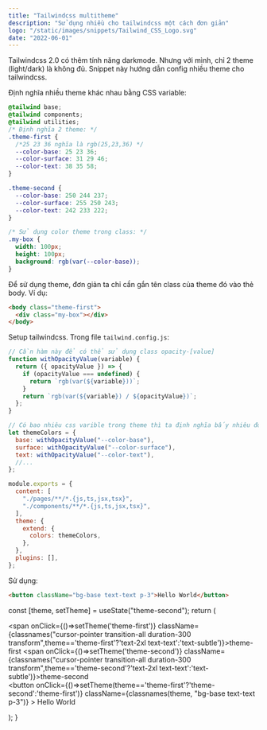 ---
title: "Tailwindcss multitheme"
description: "Sử dụng nhiều cho tailwindcss một cách đơn giản"
logo: "/static/images/snippets/Tailwind_CSS_Logo.svg"
date: "2022-06-01"
---

Tailwindcss 2.0 có thêm tính năng darkmode. Nhưng với mình, chỉ 2 theme (light/dark) là không đủ. Snippet này hướng dẫn config nhiều theme cho tailwindcss.

Định nghĩa nhiều theme khác nhau bằng CSS variable:

```css
@tailwind base;
@tailwind components;
@tailwind utilities;
/* Định nghĩa 2 theme: */
.theme-first {
  /*25 23 36 nghĩa là rgb(25,23,36) */
  --color-base: 25 23 36;
  --color-surface: 31 29 46;
  --color-text: 38 35 58;
}

.theme-second {
  --color-base: 250 244 237;
  --color-surface: 255 250 243;
  --color-text: 242 233 222;
}

/* Sử dụng color theme trong class: */
.my-box {
  width: 100px;
  height: 100px;
  background: rgb(var(--color-base));
}
```

Để sử dụng theme, đơn giản ta chỉ cần gắn tên class của theme đó vào thẻ body. Ví dụ:

```html
<body class="theme-first">
  <div class="my-box"></div>
</body>
```

Setup tailwindcss. Trong file `tailwind.config.js`:

```js
// Cần hàm này để có thể sử dụng class opacity-[value]
function withOpacityValue(variable) {
  return ({ opacityValue }) => {
    if (opacityValue === undefined) {
      return `rgb(var(${variable}))`;
    }
    return `rgb(var(${variable}) / ${opacityValue})`;
  };
}

// Có bao nhiêu css varible trong theme thì ta định nghĩa bấy nhiêu đó:
let themeColors = {
  base: withOpacityValue("--color-base"),
  surface: withOpacityValue("--color-surface"),
  text: withOpacityValue("--color-text"),
  //...
};

module.exports = {
  content: [
    "./pages/**/*.{js,ts,jsx,tsx}",
    "./components/**/*.{js,ts,jsx,tsx}",
  ],
  theme: {
    extend: {
      colors: themeColors,
    },
  },
  plugins: [],
};
```

Sử dụng:

```html
<button className="bg-base text-text p-3">Hello World</button>
```

  const [theme, setTheme] = useState("theme-second");
  return (
    <div className="w-full h-56 gap-5 theme-first bg-overlay flex-col flex justify-center items-center">
      <div className="space-x-5">
        <span onClick={()=>setTheme('theme-first')} className={classnames("cursor-pointer transition-all duration-300 transform",theme=='theme-first'?'text-2xl text-text':'text-subtle')}>theme-first</span>
        <span onClick={()=>setTheme('theme-second')} className={classnames("cursor-pointer transition-all duration-300 transform",theme=='theme-second'?'text-2xl text-text':'text-subtle')}>theme-second</span>
      </div>
      <button
      onClick={()=>setTheme(theme=='theme-first'?'theme-second':'theme-first')}
        className={classnames(theme, "bg-base text-text p-3")}
      >
        Hello World
      </button>
    </div>

);
}

<MyBtn />
